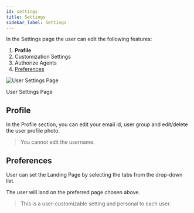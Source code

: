 ```yaml
---
id: settings
title: Settings
sidebar_label: Settings
---
```



In the Settings page the user can edit the following features:

1. **Profile**
1. Customization Settings
1. Authorize Agents
1. [Preferences](#preferences)

  <div class="center">
    <Zoom>
      <img alt="User Settings Page" src={useBaseUrl('doc-images/user-guide/settings/settings-general.png')}/>
    </Zoom>
    <p>User Settings Page</p>
  </div>

## Profile

In the Profile section, you can edit your email id, user group and edit/delete the user profile photo.

> You cannot edit the username.

## Preferences

User can set the Landing Page by selecting the tabs from the drop-down list.

The user will land on the preferred page chosen above.

> This is a user-customizable setting and personal to each user.